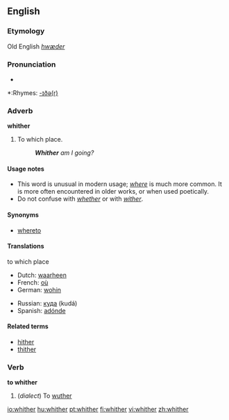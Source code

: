 ==English==
===Etymology===
Old English ''[[hwæder]]''

===Pronunciation===
*{{audio|en-us-whither.ogg|Audio (US)}}

*:Rhymes: [[Rhymes:English:-ɪðə(r)|-ɪðə(r)]]

===Adverb===
'''whither'''

# To which place.
#: '''''Whither''' am I going?''

====Usage notes====
*This word is unusual in modern usage; ''[[where]]'' is much more common. It is more often encountered in older works, or when used poetically.
*Do not confuse with ''[[whether]]'' or with ''[[wither]]''.

====Synonyms====
*[[whereto]]

====Translations====
;to which place
{{top}}
*Dutch: [[waarheen]]
*French: [[où]]
*German: [[wohin]]
{{mid}}
*Russian: [[куда]] (kudá)
*Spanish: [[adónde]]
{{bottom}}

====Related terms====
*[[hither]]
*[[thither]]

===Verb===
'''to whither'''

#(''dialect'') To [[wuther]]

[[io:whither]]
[[hu:whither]]
[[pt:whither]]
[[fi:whither]]
[[vi:whither]]
[[zh:whither]]